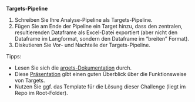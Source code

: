 
**Targets-Pipeline**


1. Schreiben Sie Ihre Analyse-Pipeline als Targets-Pipeline.
2. Fügen Sie am Ende der Pipeline ein Target hinzu, dass den zentralen, resultierenden Dataframe als Excel-Datei exportiert (aber nicht den Dataframe im Langformat, sondern den Dataframe im "breiten" Format).
2. Diskutieren Sie Vor- und Nachteile der Targets-Pipeline.


Tipps: 

- Lesen Sie sich die [argets-Dokumentation](https://books.ropensci.org/targets/) durch.
- Diese [Präsentation](https://wlandau.github.io/targets-tutorial/#1) gibt einen guten Überblick über die Funktionsweise von Targets.
- Nutzen Sie ggf. das Template für die Lösung dieser Challenge (liegt im Repo im Root-Folder).




